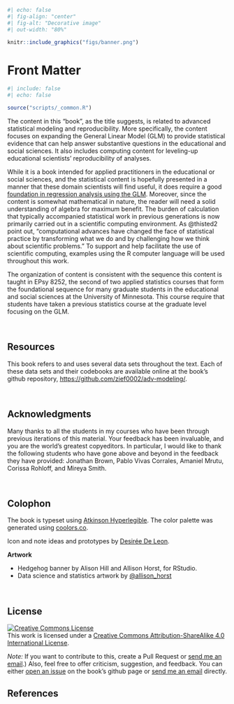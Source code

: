 

```r
#| echo: false
#| fig-align: "center"
#| fig-alt: "Decorative image"
#| out-width: "80%"

knitr::include_graphics("figs/banner.png")
```


# Front Matter {.unnumbered}

```r
#| include: false
#| echo: false

source("scripts/_common.R")
```

The content in this "book", as the title suggests, is related to advanced statistical modeling and reproducibility. More specifically, the content focuses on expanding the General Linear Model (GLM) to provide statistical evidence that can help answer substantive questions in the educational and social sciences. It also includes computing content for leveling-up educational scientists' reproducibility of analyses.


While it is a book intended for applied practitioners in the educational or social sciences, and the statistical content is hopefully presented in a manner that these domain scientists will find useful, it does require a good [foundation in regression analysis using the GLM](https://zief0002.github.io/modeling/). Moreover, since the content is somewhat mathematical in nature, the reader will need a solid understanding of algebra for maximum benefit. The burden of calculation that typically accompanied statistical work in previous generations is now primarily carried out in a scientific computing environment. As @thisted2 point out, "computational advances have changed the face of statistical practice by transforming what we do and by challenging how we think about scientific problems." To support and help facilitate the use of scientific computing, examples using the R computer language will be used throughout this work. 

The organization of content is consistent with the sequence this content is taught in EPsy 8252, the second of two applied statistics courses that form the foundational sequence for many graduate students in the educational and social sciences at the University of Minnesota. This course require that students have taken a previous statistics course at the graduate level focusing on the GLM. 


<!-- ```{r} -->
<!-- #| echo: false -->
<!-- #| out-width: "100%" -->
<!-- #| fig-alt: "The units are (1) Introduction to statistical computing, (2) Introduction to regression, (3) Regression inference, (4), Multiple regression, (5) Categorical predictors, and (6) Interaction effects." -->
<!-- knitr::include_graphics("figs/00-00-all-units.png") -->
<!-- ``` -->

<br />


## Resources

This book refers to and uses several data sets throughout the text. Each of these data sets and their codebooks are available online at the book's github repository, <https://github.com/zief0002/adv-modeling/>. 



<br />


## Acknowledgments

Many thanks to all the students in my courses who have been through previous iterations of this material. Your feedback has been invaluable, and you are the world's greatest copyeditors. In particular, I would like to thank the following students who have gone above and beyond in the feedback they have provided: Jonathan Brown, Pablo Vivas Corrales, Amaniel Mrutu, Corissa Rohloff, and Mireya Smith.

<br />


## Colophon

The book is typeset using [Atkinson Hyperlegible](https://fonts.google.com/specimen/Atkinson+Hyperlegible). The color palette was generated using [coolors.co](https://coolors.co/).

Icon and note ideas and prototypes by [Desirée De Leon](http://desiree.rbind.io/).

**Artwork**

- Hedgehog banner by Alison Hill and Allison Horst, for RStudio. 
- Data science and statistics artwork by [&commat;allison_horst](https://allisonhorst.com/)


<br />


## License

<a rel="license" href="http://creativecommons.org/licenses/by-sa/4.0/"><img src="https://i.creativecommons.org/l/by-sa/4.0/88x31.png" alt="Creative Commons License" class="center-image" style="border-width:0"/></a><br />This work is licensed under a <a rel="license" href="http://creativecommons.org/licenses/by-sa/4.0/">Creative Commons Attribution-ShareAlike 4.0 International License</a>.

*Note:* If you want to contribute to this, create a Pull Request or [send me an email](mailto: zief0002@umn.edu).) Also, feel free to offer criticism, suggestion, and feedback. You can either [open an issue](https://github.com/zief0002/modeling/issues) on the book's github page or [send me an email](mailto: zief0002@umn.edu) directly.


## References

